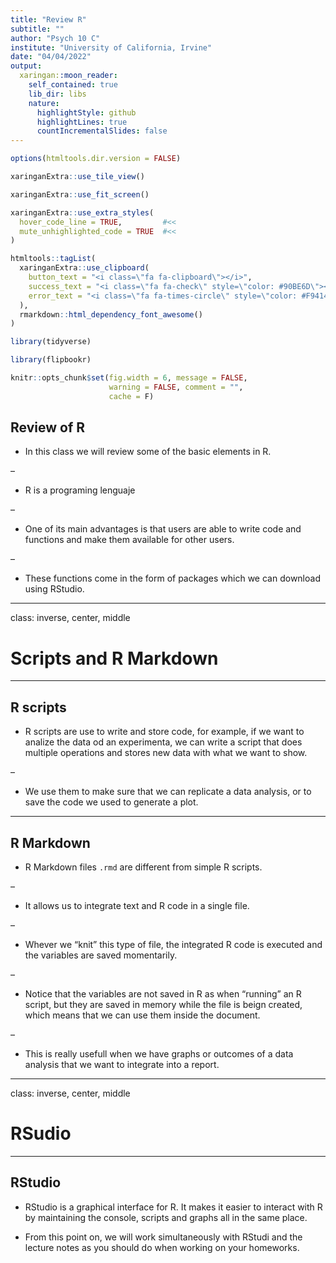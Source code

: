```yaml
---
title: "Review R"
subtitle: ""
author: "Psych 10 C"
institute: "University of California, Irvine"
date: "04/04/2022"
output:
  xaringan::moon_reader:
    self_contained: true
    lib_dir: libs
    nature:
      highlightStyle: github
      highlightLines: true
      countIncrementalSlides: false
---
```


```r
options(htmltools.dir.version = FALSE)
```

```r
xaringanExtra::use_tile_view()

xaringanExtra::use_fit_screen()

xaringanExtra::use_extra_styles(
  hover_code_line = TRUE,         #<<
  mute_unhighlighted_code = TRUE  #<<
)

htmltools::tagList(
  xaringanExtra::use_clipboard(
    button_text = "<i class=\"fa fa-clipboard\"></i>",
    success_text = "<i class=\"fa fa-check\" style=\"color: #90BE6D\"></i>",
    error_text = "<i class=\"fa fa-times-circle\" style=\"color: #F94144\"></i>"
  ),
  rmarkdown::html_dependency_font_awesome()
)
```

```r
library(tidyverse)

library(flipbookr)

knitr::opts_chunk$set(fig.width = 6, message = FALSE, 
                      warning = FALSE, comment = "", 
                      cache = F)
```

## Review of R 

- In this class we will review some of the basic elements in R.

--

- R is a programing lenguaje

--

- One of its main advantages is that users are able to write code and functions
and make them available for other users. 

--

- These functions come in the form of packages which we can download using
RStudio.

---

class: inverse, center, middle

# Scripts and R Markdown

---

## R scripts

- R scripts are use to write and store code, for example, if we want to analize
the data od an experimenta, we can write a script that does multiple operations
and stores new data with what we want to show.

--

- We use them to make sure that we can replicate a data analysis, or to 
save the code we used to generate a plot.

---

## R Markdown

- R Markdown files `.rmd` are different from simple R scripts.

--

- It allows us to integrate text and R code in a single file.

--

- Whever we "knit" this type of file, the integrated R code is executed and the 
variables are saved momentarily.

--

- Notice that the variables are not saved in R as when "running" an R script, 
but they are saved in memory while the file is beign created, which means that
we can use them inside the document.

--

- This is really usefull when we have graphs or outcomes of a data analysis that 
we want to integrate into a report. 

---

class: inverse, center, middle

# RSudio

---

## RStudio

- RStudio is a graphical interface for R. It makes it easier to interact with R
by maintaining the console, scripts and graphs all in the same place.

- From this point on, we will work simultaneously with RStudi and the lecture 
notes as you should do when working on your homeworks.





